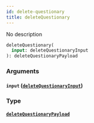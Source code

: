 ```yaml
---
id: delete-questionary
title: deleteQuestionary
---
```


No description

```graphql
deleteQuestionary(
  input: deleteQuestionaryInput
): deleteQuestionaryPayload

```

### Arguments

#### `input` ([`deleteQuestionaryInput`](/v1/inputs/delete-questionary-input))

### Type

#### [`deleteQuestionaryPayload`](/v1/objects/delete-questionary-payload)
